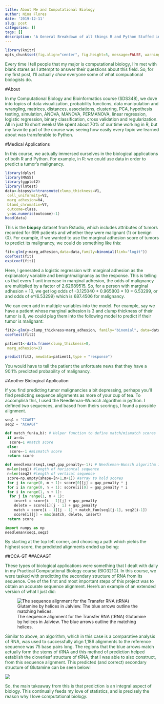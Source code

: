 ```yaml
---
title: About Me and Computational Biology
author: Nina Flores
date: '2019-12-11'
slug: post
categories: []
tags: []
description: 'A General Breakdown of all things R and Python Stuffed into 16 Weeks'
---
```



```r
library(knitr)
opts_chunk$set(fig.align="center", fig.height=5, message=FALSE, warning=FALSE, fig.width=8, tidy.opts=list(width.cutoff=60),tidy=TRUE)
```


<p style="color:#1e6330">Every time I tell people that my major is computational biology, I'm met with blank stares as I attempt to answer their questions about this field. So, for my first post, I'll actually *show* everyone some of what compuational biologists do.</p> 

#About
<p style="color:#1e6330">In my Computational Biology and Bioinformatics course (SDS348), we dove into topics of data visualization, probability functions, data manipulation and wrangling, matrices, distances, associations, clustering, PCA, hypothesis testing, simulation, ANOVA, MANOVA, PERMANOVA, linear regression, logistic regression, binary classification, cross validation and regularization. All in just 16 short weeks! We spent about 70% of our time working in R, but my favorite part of the course was seeing how easily every topic we learned about was transferable to Python.</p>

#Medical Applications
<p style="color:#1e6330">In this course, we actually immersed ourselves in the biological applications of both R and Python. For example, in R: we could use data in order to predict a tumor's malignancy.</p> 

```r

library(dplyr)
library(MASS)
library(ggplot2)
library(lmtest)
data<-biopsy%>%transmute(clump_thickness=V1,
 cell_uniformity=V2,
 marg_adhesion=V4,
 bland_chromatin=V7,
 outcome=class,
 y=as.numeric(outcome)-1)
head(data)

```

<p style="color:#1e6330">This is the **biopsy** dataset from Rstudio, which includes attributes of tumors recorded for 699 patients and whether they were malignant (1) or benign (0). For example, if we wanted to use the marginal adhesion score of tumors to predict its malignancy, we could do something like this:</p>

```r
fit<-glm(y~marg_adhesion,data=data,family=binomial(link="logit"))
coeftest(fit)
exp(coef(fit))

```
  <p style="color:#1e6330">Here, I generated a logistic regression with marginal adhesion as the explanatory variable and benign/malignancy as the response. This is telling us that every 1 unit increase in marginal adhesion, the odds of malignancy are multiplied by a factor of 2.62689515. 
  So, for a person with marginal adhesion = 10, we get log odds of -3.125040 + 0.965803 * 10 = 6.53299, or and odds of e^(6.53299) which is 687.4506 for malignancy.</p> 

  <p style="color:#1e6330">We can even add in multiple variables into the model. For example, say we have a patient whose marginal adhesion is 3 and clump thickness of their tumor is 8, we could plug them into the following model to predict if their tumor is malignant:</p>
```r

fit2<-glm(y~clump_thickness+marg_adhesion, family="binomial", data=data)
coeftest(fit2)

patient1<-data.frame(clump_thickness=8,
 marg_adhesion=3)

predict(fit2, newdata=patient1,type = "response")

```
  <p style="color:#1e6330">You would have to tell the patient the unfortuate news that they have a 90.1% predicted probability of malignancy.</p>

#Another Biological Application
  <p style="color:#1e6330">If you find predicting tumor malignancies a bit depressing, perhaps you'll find predicting sequence alignments as more of your cup of tea. To accomplish this, I used the Needleman-Wunsch algorithm in python. I defined two sequences, and based from theirs scorings, I found a possible alignment.</p>
```python
seq1 = "CCAGT"
seq2 = "ACAAGT"

def match_fun(a,b): # Helper function to define match/mismatch scores
 if a==b:
  score=1 #match score
 else:
  score=-1 #mismatch score
 return score

def needleman(seq1,seq2,gap_penalty=-1): # Needleman-Wunsch algorithm in a funct
 m=len(seq1) #length of horizontal sequence
 n=len(seq2) #length of vertical sequence
 score=np.empty(shape=[n+1,m+1]) #array to hold scores
 for j in range(0, m + 1): score[0][j] = gap_penalty * j
 for i in range(0, n + 1): score[i][0] = gap_penalty * i
 for i in range(1, n + 1):
  for j in range(1, m + 1):
    insert = score[i - 1][j] + gap_penalty
    delete = score[i][j - 1] + gap_penalty
    match = score[i - 1][j - 1] + match_fun(seq1[j-1], seq2[i-1])
    score[i][j] = max(match, delete, insert)
 return score

import numpy as np
needleman(seq1,seq2)
```

 <p style="color:#1e6330">By starting at the top left corner, and choosing a path which yields the highest score, the predicted alignments ended up being:</p>
##CCA-GT
##ACAAGT

<p style="color:#1e6330">These types of biological applications were something that I dealt with daily in my Practical Computational Biology course (BIO321G). In this course, we were tasked with predicting the secondary structure of RNA from its sequence. One of the first and most important steps of this project was to obtain an accurate sequence alignment. Here's an example of an extended version of what I just did:</p>

![The sequence alignment for the Transfer RNA (tRNA) Glutamine by helices in Jalview. The blue arrows outline the matching helices.](/blog/compbioexample.png)

<p style="color:#1e6330">Similar to above, an algorithm, which in this case is a comparative analysis of RNA, was used to successfully align 1,186 alignments to the reference sequence was 75 base pairs long. The regions that the blue arrows match actually form the stems of tRNA and this method of prediction helped establish the cloverleaf structure of tRNA, that I was able to also construct, from this sequence alignment. This predicted (and correct) secondary structure of Glutamine can be seen below!</p>

![](/blog/Glutamineforcompbio.png)

<p style="color:#1e6330">So, the main takeaway from this is that prediction is an integral aspect of biology. This continually feeds my love of statistics, and is precisely the reason why I love computational biology.</p>



